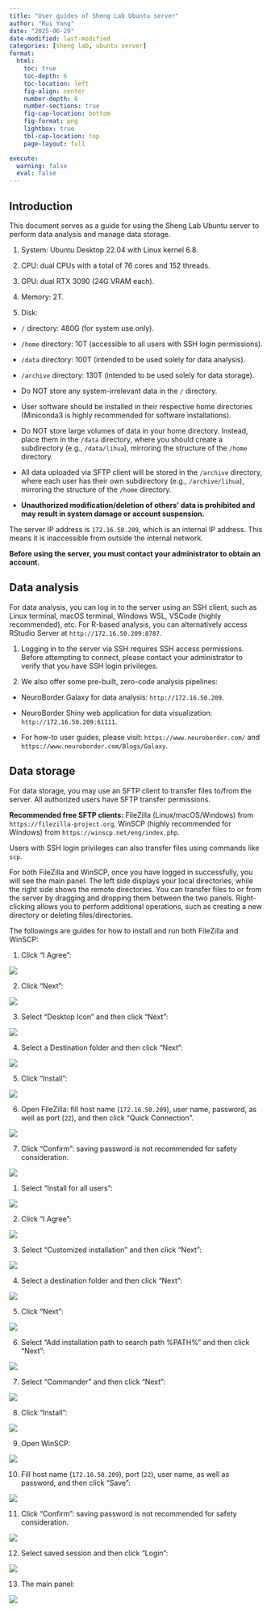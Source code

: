 ```yaml
---
title: "User guides of Sheng Lab Ubuntu server"
author: "Rui Yang"
date: "2025-06-29"
date-modified: last-modified
categories: [sheng lab, ubuntu server]
format:
  html:
    toc: true
    toc-depth: 6
    toc-location: left
    fig-align: center
    number-depth: 6
    number-sections: true
    fig-cap-location: bottom
    fig-format: png
    lightbox: true
    tbl-cap-location: top
    page-layout: full

execute:
  warning: false
  eval: false
---
```


## Introduction

This document serves as a guide for using the Sheng Lab Ubuntu server to perform data analysis and manage data storage.

::: {.callout-note title="Available resources"}
1.  System: Ubuntu Desktop 22.04 with Linux kernel 6.8.

2.  CPU: dual CPUs with a total of 76 cores and 152 threads.

3.  GPU: dual RTX 3090 (24G VRAM each).

4.  Memory: 2T.

5.  Disk:

-   `/` directory: 480G (for system use only).

-   `/home` directory: 10T (accessible to all users with SSH login permissions).

-   `/data` directory: 100T (intended to be used solely for data analysis).

-   `/archive` directory: 130T (intended to be used solely for data storage).
:::

::: {.callout-warning title="Warnings"}
-   Do NOT store any system-irrelevant data in the `/` directory.

-   User software should be installed in their respective home directories (Miniconda3 is highly recommended for software installations).

-   Do NOT store large volumes of data in your home directory. Instead, place them in the `/data` directory, where you should create a subdirectory (e.g., `/data/lihua`), mirroring the structure of the `/home` directory.

-   All data uploaded via SFTP client will be stored in the `/archive` directory, where each user has their own subdirectory (e.g., `/archive/lihua`), mirroring the structure of the `/home` directory.

-   **Unauthorized modification/deletion of others' data is prohibited and may result in system damage or account suspension.**
:::

The server IP address is `172.16.50.209`, which is an internal IP address. This means it is inaccessible from outside the internal network.

**Before using the server, you must contact your administrator to obtain an account.**

## Data analysis

For data analysis, you can log in to the server using an SSH client, such as Linux terminal, macOS terminal, Windows WSL, VSCode (highly recommended), etc. For R-based analysis, you can alternatively access RStudio Server at `http://172.16.50.209:8787`.

::: {.callout-note title="Notes"}
1.  Logging in to the server via SSH requires SSH access permissions. Before attempting to connect, please contact your administrator to verify that you have SSH login privileges.

2.  We also offer some pre-built, zero-code analysis pipelines:

-   NeuroBorder Galaxy for data analysis: `http://172.16.50.209`.

-   NeuroBorder Shiny web application for data visualization: `http://172.16.50.209:61111`.

-   For how-to user guides, please visit: `https://www.neuroborder.com/` and `https://www.neuroborder.com/Blogs/Galaxy`.
:::

## Data storage

For data storage, you may use an SFTP client to transfer files to/from the server. All authorized users have SFTP transfer permissions.

**Recommended free SFTP clients:** FileZilla (Linux/macOS/Windows) from `https://filezilla-project.org`, WinSCP (highly recommended for Windows) from `https://winscp.net/eng/index.php`.

Users with SSH login privileges can also transfer files using commands like `scp`.

For both FileZilla and WinSCP, once you have logged in successfully, you will see the main panel. The left side displays your local directories, while the right side shows the remote directories. You can transfer files to or from the server by dragging and dropping them between the two panels. Right-clicking allows you to perform additional operations, such as creating a new directory or deleting files/directories.

The followings are guides for how to install and run both FileZilla and WinSCP:

::: {.callout-note title="Install and run FileZilla"}
1.  Click "I Agree":

![](./figures/%E5%B1%8F%E5%B9%95%E6%88%AA%E5%9B%BE%202025-06-29%20235659.png){.lightbox fig-alt="Click to see a larger version of the image" fig-align="center"}

2.  Click "Next":

![](./figures/%E5%B1%8F%E5%B9%95%E6%88%AA%E5%9B%BE%202025-06-29%20235717.png){.lightbox fig-alt="Click to see a larger version of the image" fig-align="center"}

3.  Select "Desktop Icon" and then click "Next":

![](./figures/%E5%B1%8F%E5%B9%95%E6%88%AA%E5%9B%BE%202025-06-29%20235733.png){.lightbox fig-alt="Click to see a larger version of the image" fig-align="center"}

4.  Select a Destination folder and then click "Next":

![](./figures/%E5%B1%8F%E5%B9%95%E6%88%AA%E5%9B%BE%202025-06-29%20235746.png){.lightbox fig-alt="Click to see a larger version of the image" fig-align="center"}

5.  Click "Install":

![](./figures/%E5%B1%8F%E5%B9%95%E6%88%AA%E5%9B%BE%202025-06-29%20235800.png){.lightbox fig-alt="Click to see a larger version of the image" fig-align="center"}

6.  Open FileZilla: fill host name (`172.16.50.209`), user name, password, as well as port (`22`), and then click "Quick Connection".

![](./figures/%E5%B1%8F%E5%B9%95%E6%88%AA%E5%9B%BE%202025-06-29%20235908.png){.lightbox fig-alt="Click to see a larger version of the image" fig-align="center"}

7.  Click "Confirm": saving password is not recommended for safety consideration.

![](./figures/%E5%B1%8F%E5%B9%95%E6%88%AA%E5%9B%BE%202025-06-29%20235927.png){.lightbox fig-alt="Click to see a larger version of the image" fig-align="center"}
:::

::: {.callout-note title="Install and run WinSCP"}
1.  Select "Install for all users":

![](./figures/%E5%B1%8F%E5%B9%95%E6%88%AA%E5%9B%BE%202025-06-29%20234316.png){.lightbox fig-alt="Click to see a larger version of the image" fig-align="center"}

2.  Click "I Agree":

![](./figures/%E5%B1%8F%E5%B9%95%E6%88%AA%E5%9B%BE%202025-06-29%20234432.png){.lightbox fig-alt="Click to see a larger version of the image" fig-align="center"}

3.  Select "Customized installation" and then click "Next":

![](./figures/%E5%B1%8F%E5%B9%95%E6%88%AA%E5%9B%BE%202025-06-29%20234616.png){.lightbox fig-alt="Click to see a larger version of the image" fig-align="center"}

4.  Select a destination folder and then click "Next":

![](./figures/%E5%B1%8F%E5%B9%95%E6%88%AA%E5%9B%BE%202025-06-29%20234632.png){.lightbox fig-alt="Click to see a larger version of the image" fig-align="center"}

5.  Click "Next":

![](./figures/%E5%B1%8F%E5%B9%95%E6%88%AA%E5%9B%BE%202025-06-29%20234654.png){.lightbox fig-alt="Click to see a larger version of the image" fig-align="center"}

6.  Select "Add installation path to search path %PATH%" and then click "Next":

![](./figures/%E5%B1%8F%E5%B9%95%E6%88%AA%E5%9B%BE%202025-06-29%20234710.png){.lightbox fig-alt="Click to see a larger version of the image" fig-align="center"}

7.  Select "Commander" and then click "Next":

![](./figures/%E5%B1%8F%E5%B9%95%E6%88%AA%E5%9B%BE%202025-06-29%20234503.png){.lightbox fig-alt="Click to see a larger version of the image" fig-align="center"}

8.  Click "Install":

![](./figures/%E5%B1%8F%E5%B9%95%E6%88%AA%E5%9B%BE%202025-06-29%20234735.png){.lightbox fig-alt="Click to see a larger version of the image" fig-align="center"}

9.  Open WinSCP:

![](./figures/%E5%B1%8F%E5%B9%95%E6%88%AA%E5%9B%BE%202025-06-29%20235230.png){.lightbox fig-alt="Click to see a larger version of the image" fig-align="center"}

10. Fill host name (`172.16.50.209`), port (`22`), user name, as well as password, and then click "Save":

![](./figures/%E5%B1%8F%E5%B9%95%E6%88%AA%E5%9B%BE%202025-06-29%20235327.png){.lightbox fig-alt="Click to see a larger version of the image" fig-align="center"}

11. Click "Confirm": saving password is not recommended for safety consideration.

![](./figures/%E5%B1%8F%E5%B9%95%E6%88%AA%E5%9B%BE%202025-06-29%20235353.png){.lightbox fig-alt="Click to see a larger version of the image" fig-align="center"}

12. Select saved session and then click "Login":

![](./figures/%E5%B1%8F%E5%B9%95%E6%88%AA%E5%9B%BE%202025-06-29%20235414.png){.lightbox fig-alt="Click to see a larger version of the image" fig-align="center"}

13. The main panel:

![](./figures/%E5%B1%8F%E5%B9%95%E6%88%AA%E5%9B%BE%202025-06-29%20235514.png){.lightbox fig-alt="Click to see a larger version of the image" fig-align="center"}
:::